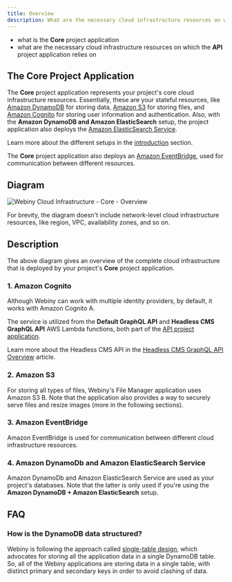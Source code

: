 ```yaml
---
title: Overview
description: What are the necessary cloud infrastructure resources on which the Core project application relies on.
---
```



<Alert type="success" title="What you’ll learn">

- what is the **Core** project application
- what are the necessary cloud infrastructure resources on which the **API** project application relies on

</Alert>

## The Core Project Application

The **Core** project application represents your project's core cloud infrastructure resources. Essentially, these are your stateful resources, like [Amazon DynamoDB](https://aws.amazon.com/dynamodb/) for storing data, [Amazon S3](https://aws.amazon.com/s3/) for storing files, and [Amazon Cognito](https://aws.amazon.com/cognito/) for storing user information and authentication. Also, with the **Amazon DynamoDB and Amazon ElasticSearch** setup, the project application also deploys the [Amazon ElasticSearch Service](https://aws.amazon.com/opensearch-service/).

<Alert type="info">

Learn more about the different setups in the [introduction](../introduction#different-setups) section.

</Alert>

The **Core** project application also deploys an [Amazon EventBridge](https://aws.amazon.com/eventbridge/), used for communication between different resources.

## Diagram

<Image src={coreOverview} title="Webiny Cloud Infrastructure - Core - Overview" shadow={false}/>


<Alert type="info">

For brevity, the diagram doesn't include network-level cloud infrastructure resources, like region, VPC, availability zones, and so on. 

</Alert>

## Description

The above diagram gives an overview of the complete cloud infrastructure that is deployed by your project's **Core** project application.

### 1. Amazon Cognito

Although Webiny can work with multiple identity providers, by default, it works with Amazon Cognito <diagram-letter>A</diagram-letter>. 
 
The service is utilized from the **Default GraphQL API** and **Headless CMS GraphQL API** AWS Lambda functions, both part of the [API project application](/docs/{version}/architecture/api/introduction).

<Alert type="info">

Learn more about the Headless CMS API in the [Headless CMS GraphQL API Overview](./../../headless-cms/basics/graphql-api) article.  

</Alert>

### 2. Amazon S3

For storing all types of files, Webiny's File Manager application uses Amazon S3 <diagram-letter>B</diagram-letter>. Note that the application also provides a way to securely serve files and resize images (more in the following sections). 

### 3. Amazon EventBridge

Amazon EventBridge is used for communication between different cloud infrastructure resources.

### 4. Amazon DynamoDb and Amazon ElasticSearch Service

Amazon DynamoDb and Amazon ElasticSearch Service are used as your project's databases. Note that the latter is only used if you're using the **Amazon DynamoDB + Amazon ElasticSearch** setup.

## FAQ

### How is the DynamoDB data structured?

Webiny is following the approach called [single-table design](https://www.alexdebrie.com/posts/dynamodb-single-table/), which advocates for storing all the application data in a single DynamoDB table. So, all of the Webiny applications are storing data in a single table, with distinct primary and secondary keys in order to avoid clashing of data.
